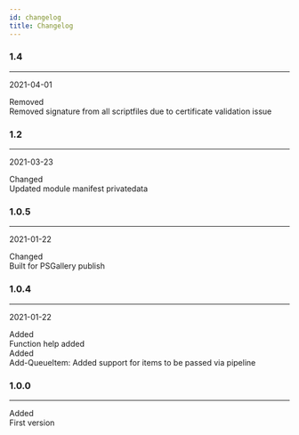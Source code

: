 ```yaml
---
id: changelog
title: Changelog
---
```



### 1.4
___
2021-04-01

<div class="container">
<div class="row">
<div class="col col--2"><span class="badge badge--warning">Removed</span></div>
<div class="col">Removed signature from all scriptfiles due to certificate validation issue</div>
</div>
</div>


### 1.2
___
2021-03-23

<div class="container">
<div class="row">
<div class="col col--2"><span class="badge badge--secondary">Changed</span></div>
<div class="col">Updated module manifest privatedata</div>
</div>
</div>


### 1.0.5
___
2021-01-22

<div class="container">
<div class="row">
<div class="col col--2"><span class="badge badge--secondary">Changed</span></div>
<div class="col">Built for PSGallery publish</div>
</div>
</div>


### 1.0.4
___
2021-01-22

<div class="container">
<div class="row">
<div class="col col--2"><span class="badge badge--success">Added</span></div>
<div class="col">Function help added</div>
</div>
<div class="row">
<div class="col col--2"><span class="badge badge--success">Added</span></div>
<div class="col">Add-QueueItem: Added support for items to be passed via pipeline</div>
</div>
</div>


### 1.0.0
___


<div class="container">
<div class="row">
<div class="col col--2"><span class="badge badge--success">Added</span></div>
<div class="col">First version</div>
</div>
</div>

